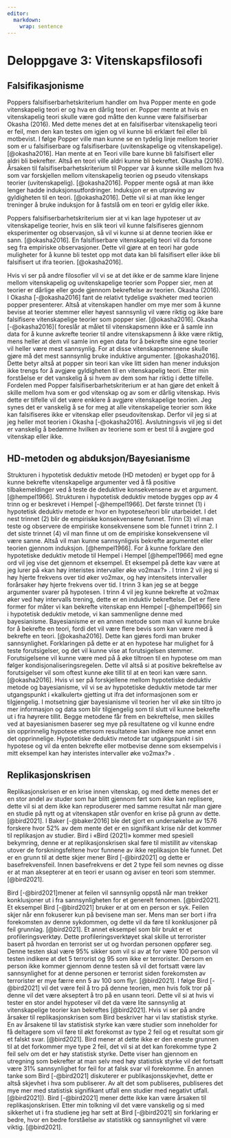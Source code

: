 ```yaml
---
editor: 
  markdown: 
    wrap: sentence
---
```


# Deloppgave 3: Vitenskapsfilosofi

## Falsifikasjonisme

Poppers falsifiserbarhetskriterium handler om hva Popper mente en gode vitenskapelig teori er og hva en dårlig teori er.
Popper mente at hvis en vitenskapelig teori skulle være god måtte den kunne være falsifiserbar Okasha (2016).
Med dette menes det at en falsifiserbar vitenskapelig teori er feil, men den kan testes om igjen og vil kunne bli erklært feil eller bli motbevist.
I følge Popper ville man kunne se en tydelig linje mellom teorier som er u falsifiserbare og falsifiserbare (uvitenskapelige og vitenskapelige).
[@okasha2016].
Han mente at en Teori ville bare kunne bli falsifisert eller aldri bli bekrefter.
Altså en teori ville aldri kunne bli bekreftet.
Okasha (2016).
Årsaken til falsifiserbarhetskriterium til Popper var å kunne skille mellom hva som var forskjellen mellom vitenskapelig teorien og pseudo vitenskaps teorier (uvitenskapelig).
[@okasha2016].
Popper mente også at man ikke lenger hadde induksjonsutfordringer.
Induksjon er en utprøving av gyldigheten til en teori.
[@okasha2016].
Dette vil si at man ikke lenger treninger å bruke induksjon for å fastslå om en teori er gyldig eller ikke.

Poppers falsifiserbarhetskriterium sier at vi kan lage hypoteser ut av vitenskapelige teorier, hvis en slik teori vil kunne falsifiseres gjennom eksperimenter og observasjon, så vil vi kunne si at denne teorien ikke er sann.
[@okasha2016].
En falsifiserbare vitenskapelig teori vil da forsone seg fra empiriske observasjoner.
Dette vil gjøre at en teori har gode muligheter for å kunne bli testet opp mot data kan bli falsifisert eller ikke bli falsifisert ut ifra teorien.
[@okasha2016].\

Hvis vi ser på andre filosofier vil vi se at det ikke er de samme klare linjene mellom vitenskapelig og uvitenskapelige teorier som Popper sier, men at teorier er dårlige eller gode gjennom bekreftelse av teorien.
Okasha (2016).
I Okasha [-@okasha2016] fant de relativt tydelige svakheter med teorien popper presenterer.
Altså at vitenskapen handler om mye mer som å kunne bevise at teorier stemmer eller høyest sannsynlig vil være riktig og ikke bare falsifisere vitenskapelige teorier som popper sier.
[@okasha2016].
Okasha [-@okasha2016]( foreslår at målet til vitenskapsmenn ikke er å samle inn data for å kunne avkrefte teorier til andre vitenskapsmenn å ikke være riktig, mens heller at dem vil samle inn egen data for å bekrefte sine egne teorier vil heller være mest sannsynlig. For at disse vitenskapsmennene skulle gjøre må det mest sannsynlig bruke induktive argumenter. [@okasha2016].\
Dette betyr altså at popper sin teori kan vike litt siden han mener induksjon ikke trengs for å avgjøre gyldigheten til en vitenskapelig teori. Etter min forståelse er det vanskelig å si hvem av dem som har riktig i dette tilfelle. Fordelen med Popper falsifiserbarhetskriterium er at han gjøre det enkelt å skille mellom hva som er god vitenskap og av som er dårlig vitenskap. Hvis dette er tilfelle vil det være enklere å avgjøre vitenskapelige teorien. Jeg synes det er vanskelig å se for meg at alle vitenskapelige teorier som ikke kan falsifiseres ikke er vitenskap eller pseudovitenskap. Derfor vil jeg si at jeg heller mot teorien i Okasha [-@okasha2016]. Avslutningsvis vil jeg si det er vanskelig å bedømme hvilken av teoriene som er best til å avgjøre god vitenskap eller ikke.

## HD-metoden og abduksjon/Bayesianisme

Strukturen i hypotetisk deduktiv metode (HD metoden) er byget opp for å kunne bekrefte vitenskapelige argumenter ved å få positive tilbakemeldinger ved å teste de deduktive konsekvensene av et argument.
[@hempel1966].
Strukturen i hypotetisk deduktiv metode bygges opp av 4 trinn og er beskrevet i Hempel [-@hempel1966].
Det første trinnet (1) i hypotetisk deduktiv metode er hvor en hypotese/teori blir utarbeidet.
I det nest trinnet (2) blir de empiriske konsekvensene funnet.
Trinn (3) vil man teste og observere de empiriske konsekvensene som ble funnet i trinn 2.
I det siste trinnet (4) vil man finne ut om de empiriske konsekvensene vil være sanne.
Altså vil man kunne sannsynligvis bekrefte argumentet eller teorien gjennom induksjon.
[@hempel1966].
For å kunne forklare den hypotetiske deduktiv metode til Hempel i Hempel [@hempel1966] med egne ord vil jeg vise det gjennom et eksempel.
Et eksempel på dette kav være at jeg lurer på «kan høy interistes intervaller øke vo2max?»
.
I trinn 2 vil jeg si høy hjerte frekvens over tid øker vo2max, og høy intensitets intervaller forårsaker høy hjerte frekvens over tid.
I trinn 3 kan jeg se at begge argumenter svarer på hypotesen.
I trinn 4 vil jeg kunne bekrefte at vo2max øker ved høy intervalls trening, dette er en induktiv bekreftelse.
Det er flere former for måter vi kan bekrefte vitenskap enn Hempel [-@hempel1966] sin i hypotetisk deduktiv metode, vi kan sammenligne denne med bayesianisme.
Bayesianisme er en annen metode som man vil kunne bruke for å bekrefte en teori, fordi det vil være flere bevis som kan være med å bekrefte en teori.
[@okasha2016].
Dette kan gjøres fordi man bruker sannsynlighet.
Forklaringen på dette er at en hypotese har mulighet for å teste forutsigelser, og det vil kunne vise at forutsigelsen stemmer.
Forutsigelsene vil kunne være med på å øke tiltroen til en hypotese om man følger kondisjonaliseringsregelen.
Dette vil altså si at positive bekreftelse av forutsigelser vil som oftest kunne øke tillit til at en teori kan være sann.
[@okasha2016].
Hvis vi ser på forskjellene mellom hypotetiske deduktiv metode og bayesianisme, vil vi se av hypotetiske deduktiv metode tar mer utgangspunkt i «kalkulert» gjetting ut ifra det informasjonen som er tilgjengelig.
I motsetning gjør bayesianisme vil teorien her vil øke sin tiltro jo mer informasjon og data som blir tilgjengelig som til slutt vil kunne bekrefte ut i fra høyrere tillit.
Begge metodene får frem en bekreftelse, men skilles ved at bayesianismen baserer seg mye på resultatene og vil kunne endre sin opprinnelig hypotese ettersom resultatene kan indikere noe annet enn det opprinnelige.
Hypotetiske deduktiv metode tar utgangspunkt i sin hypotese og vil da enten bekrefte eller motbevise denne som eksempelvis i mitt eksempel kan høy interistes intervaller øke vo2max?»
.

## Replikasjonskrisen

Replikasjonskrisen er en krise innen vitenskap, og med dette menes det er en stor andel av studer som har blitt gjennom ført som ikke kan replisere, dette vil si at dem ikke kan reproduserer med samme resultat når man gjøre en studie på nytt og at vitenskapen står ovenfor en krise på grunn av dette.
[@bird2021].
I Baker [-@baker2016] ble det gjort en undersøkelse av 1576 forskere hvor 52% av dem mente det er en signifikant krise når det kommer til replikasjon av studier.
Bird i «Bird (2021)» kommer med spesiell bekymring, denne er at replikasjonskrisen skal føre til mistillit av vitenskap utover de forskningsfeltene hvor funnene av ikke replikasjon ble funnet.
Det er en grunn til at dette skjer mener Bird [-@bird2021] og dette er basefrekvensfeil.
Innen basefrekvens er det 2 type feil som nevnes og disse er at man aksepterer at en teori er usann og aviser en teori som stemmer.
[@bird2021].\

Bird [-@bird2021]mener at feilen vil sannsynlig oppstå når man trekker konklusjoner ut i fra sannsynligheten for et generelt fenomen.
[@bird2021].
Et eksempel Bird [-@bird2021] bruker er at om en person er syk.
Feilen skjer når enn fokuserer kun på bevisene man ser.
Mens man ser bort i ifra forekomsten av denne sykdommen, og dette vil da føre til konklusjoner på feil grunnlag.
[@bird2021].
Et annet eksempel som blir brukt er et profileringsverktøy.
Dette profileringsverktøyet skal skille ut terrorister basert på hvordan en terrorist ser ut og hvordan personen oppfører seg.
Denne testen skal være 95% sikker som vil si av at for være 100 person vil testen indikere at det 5 terrorist og 95 som ikke er terrorister.
Dersom en person ikke kommer gjennom denne testen så vil det fortsatt være lav sannsynlighet for at denne personen er terrorist siden forekomsten av terrorister er mye færre enn 5 av 100 som flyr.
[@bird2021].
I følge Bird [-@bird2021] vil det være feil å tro på denne teorien, men hvis folk tror på denne vil det være akseptert å tro på en usann teori.
Dette vil si at hvis vi tester en stor andel hypoteser vil det da være lite sannsynlig at vitenskapelige teorier kan bekreftes [@bird2021].
Hvis vi ser på andre årsaker til replikasjonskrisen som Bird beskriver har vi lav statistisk styrke.
En av årsakene til lav statistisk styrke kan være studier som inneholder for få deltagere som vil føre til økt forekomst av type 2 feil og et resultat som gir et falskt svar.
[@bird2021].
Bird mener at dette ikke er den eneste grunnen til at det forkommer mye type 2 feil, det vil si at det kan forekomme type 2 feil selv om det er høy statistisk styrke.
Dette viser han gjennom en utregning som bekrefter at man selv med høy statistisk styrke vil det fortsatt være 31% sannsynlighet for feil for at falsk svar vil forekomme.
En annen tanke som Bird [-@bird2021] diskuterer er publikasjonsskjevhet, dette er altså skjevhet i hva som publiserer.
Av alt det som publiseres, publiseres det mye mer med statistisk signifikant utfall enn studier med negativt utfall.
[@bird2021]).
Bird [-@bird2021] mener dette ikke kan være årsaken til replikasjonskrisen.
Etter min tolkning vil det være vanskelig og si med sikkerhet ut i fra studiene jeg har sett at Bird [-@bird2021] sin forklaring er bedre, hvor en bedre forståelse av statistikk og sannsynlighet vil være viktig.
[@bird2021].
